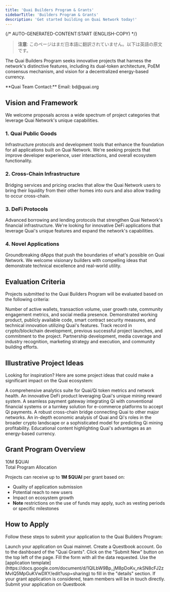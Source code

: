 ```yaml
---
title: 'Quai Builders Program & Grants'
sidebarTitle: 'Builders Program & Grants'
description: 'Get started building on Quai Network today!'
---
```


{/* AUTO-GENERATED-CONTENT:START (ENGLISH-COPY) */}

> **注意**: このページはまだ日本語に翻訳されていません。以下は英語の原文です。

The Quai Builders Program seeks innovative projects that harness the network's distinctive features, including its dual-token architecture, PoEM consensus mechanism, and vision for a decentralized energy-based currency.

<Note>
  **Quai Team Contact:** Email: bd@quai.org
</Note>

## Vision and Framework

We welcome proposals across a wide spectrum of project categories that leverage Quai Network's unique capabilities.

### 1. Quai Public Goods
Infrastructure protocols and development tools that enhance the foundation for all applications built on Quai Network. We're seeking projects that improve developer experience, user interactions, and overall ecosystem functionality.

### 2. Cross-Chain Infrastructure
Bridging services and pricing oracles that allow the Quai Network users to bring their liquidity from their other homes into ours and also allow trading to occur cross-chain.

### 3. DeFi Protocols
Advanced borrowing and lending protocols that strengthen Quai Network's financial infrastructure. We're looking for innovative DeFi applications that leverage Quai's unique features and expand the network's capabilities.

### 4. Novel Applications
Groundbreaking dApps that push the boundaries of what's possible on Quai Network. We welcome visionary builders with compelling ideas that demonstrate technical excellence and real-world utility.

## Evaluation Criteria

Projects submitted to the Quai Builders Program will be evaluated based on the following criteria:

<CardGroup>
  <Card title="User Adoption & Engagement" icon="users">
    Number of active wallets, transaction volume, user growth rate, community engagement metrics, and social media presence.
  </Card>
  <Card title="Technical Implementation" icon="code">
    Demonstrated working product, publicly available code, smart contract security measures, and technical innovation utilizing Quai's features.
  </Card>
  <Card title="Team Assessment" icon="people-group">
    Track record in crypto/blockchain development, previous successful project launches, and commitment to the project.
  </Card>
  <Card title="Market Presence" icon="chart-line">
    Partnership development, media coverage and industry recognition, marketing strategy and execution, and community building efforts.
  </Card>
</CardGroup>

## Illustrative Project Ideas

Looking for inspiration? Here are some project ideas that could make a significant impact on the Quai ecosystem:

<CardGroup cols={2}>
  <Card title="Analytics and Insights" icon="chart-simple">
    A comprehensive analytics suite for Quai/Qi token metrics and network health.
  </Card>
  <Card title="DeFi Innovations" icon="coins">
    An innovative DeFi product leveraging Quai's unique mining reward system.
  </Card>
  <Card title="Payment Solutions" icon="credit-card">
    A seamless payment gateway integrating Qi with conventional financial systems or a turnkey solution for e-commerce platforms to accept Qi payments.
  </Card>
  <Card title="Cross-Chain Integration" icon="link">
    A robust cross-chain bridge connecting Quai to other major networks.
  </Card>
  <Card title="Economic Analysis" icon="magnifying-glass-chart">
    An in-depth economic analysis of Quai and Qi's roles in the broader crypto landscape or a sophisticated model for predicting Qi mining profitability.
  </Card>
  <Card title="Educational Content" icon="graduation-cap">
    Educational content highlighting Quai's advantages as an energy-based currency.
  </Card>
</CardGroup>

## Grant Program Overview

<div className="flex items-center justify-center p-6 bg-red-50 rounded-lg mb-6">
  <div className="text-center">
    <div className="text-3xl font-bold text-red-600 mb-2">10M $QUAI</div>
    <div className="text-lg">Total Program Allocation</div>
  </div>
</div>

Projects can receive up to **1M $QUAI** per grant based on:

- Quality of application submission
- Potential reach to new users 
- Impact on ecosystem growth
- **Note** restrictions on the use of funds may apply, such as vesting periods or specific milestones

## How to Apply

Follow these steps to submit your application to the Quai Builders Program:

<Steps>
  <Step title="Launch Application">
    Launch your application on Quai mainnet.
  </Step>
  <Step title="Create Account">
    Create a Questbook account.
  </Step>
  <Step title="Access Dashboard">
    Go to the dashboard of the "Quai Grants".
  </Step>
  <Step title="Submit New Application">
    Click on the "Submit New" button on the top left of the page.
  </Step>
  <Step title="Complete Form">
    Fill the form with all the data requested.
  </Step>
  <Step title="Use Template">
    Use the [application template](https://docs.google.com/document/d/1QILbW9Bp_jM8pDoKv_nkSN8cFJ2zMvIQ5MpGuKVwDXY/edit?usp=sharing) to fill in the "details" section.
  </Step>
  <Step title="Await Response">
    If your grant application is considered, team members will be in touch directly.
  </Step>
</Steps>

<Card title="Ready to Apply?" icon="rocket" href="https://questbook.app/dashboard/?grantId=66b26b564a88e5bd2a0f936d&chainId=10&role=admin&proposalId=67d1acf446da2f90ccd285b9">
  Submit your application on Questbook
</Card>